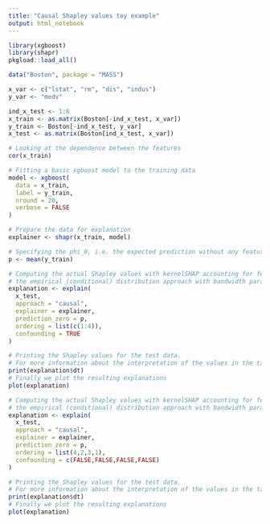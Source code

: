 ```yaml
---
title: "Causal Shapley values toy example"
output: html_notebook
---
```


```r
library(xgboost)
library(shapr)
pkgload::load_all()

```


```r

data("Boston", package = "MASS")

x_var <- c("lstat", "rm", "dis", "indus")
y_var <- "medv"

ind_x_test <- 1:6
x_train <- as.matrix(Boston[-ind_x_test, x_var])
y_train <- Boston[-ind_x_test, y_var]
x_test <- as.matrix(Boston[ind_x_test, x_var])

# Looking at the dependence between the features
cor(x_train)

# Fitting a basic xgboost model to the training data
model <- xgboost(
  data = x_train,
  label = y_train,
  nround = 20,
  verbose = FALSE
)

# Prepare the data for explanation
explainer <- shapr(x_train, model)

# Specifying the phi_0, i.e. the expected prediction without any features
p <- mean(y_train)

# Computing the actual Shapley values with kernelSHAP accounting for feature dependence using
# the empirical (conditional) distribution approach with bandwidth parameter sigma = 0.1 (default)
explanation <- explain(
  x_test,
  approach = "causal",
  explainer = explainer,
  prediction_zero = p,
  ordering = list(c(1:4)),
  confounding = TRUE
)

# Printing the Shapley values for the test data.
# For more information about the interpretation of the values in the table, see ?shapr::explain.
print(explanation$dt)
# Finally we plot the resulting explanations
plot(explanation)

# Computing the actual Shapley values with kernelSHAP accounting for feature dependence using
# the empirical (conditional) distribution approach with bandwidth parameter sigma = 0.1 (default)
explanation <- explain(
  x_test,
  approach = "causal",
  explainer = explainer,
  prediction_zero = p,
  ordering = list(4,2,3,1),
  confounding = c(FALSE,FALSE,FALSE,FALSE)
)

# Printing the Shapley values for the test data.
# For more information about the interpretation of the values in the table, see ?shapr::explain.
print(explanation$dt)
# Finally we plot the resulting explanations
plot(explanation)
```
